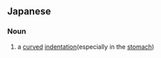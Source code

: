 {{also|彎入}}
==Japanese==
{{ja-kanjitab|弯|入}}

===Noun===
{{ja-noun|わんにゅう}}

# a [[curved]] [[indentation]](especially in the [[stomach]])